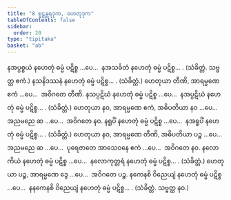 ```yaml
---
title: "8 စူဠန္တရဒုက, ဟေတုဒုက"
tableOfContents: false
sidebar:
  order: 20
type: "tipitaka"
basket: "ab"
---
```



<DynamicBreadcrumb />

<Division number="23">

<Paragraph number="90">
နအပ္ပစ္စယံ နဟေတုံ ဓမ္မံ ပဋိစ္စ …ပေ…  နအသင်္ခတံ နဟေတုံ ဓမ္မံ ပဋိစ္စ… . (သံခိတ္တံ. သဗ္ဗတ္ထ ဧကံ.)
</Paragraph>

<Paragraph number="91">
နသနိဒဿနံ နဟေတုံ ဓမ္မံ ပဋိစ္စ… . (သံခိတ္တံ.) ဟေတုယာ တီဏိ, အာရမ္မဏေ ဧကံ …ပေ…  အဝိဂတေ တီဏိ.
</Paragraph>

<Paragraph number="92">
နသပ္ပဋိဃံ နဟေတုံ ဓမ္မံ ပဋိစ္စ …ပေ…  နအပ္ပဋိဃံ နဟေတုံ ဓမ္မံ ပဋိစ္စ… . (သံခိတ္တံ.) ဟေတုယာ နဝ, အာရမ္မဏေ ဧကံ, အဓိပတိယာ နဝ …ပေ…  အညမညေ ဆ …ပေ…  အဝိဂတေ နဝ.
</Paragraph>

<Paragraph number="93">
နရူပိံ နဟေတုံ ဓမ္မံ ပဋိစ္စ …ပေ…  နအရူပိံ နဟေတုံ ဓမ္မံ ပဋိစ္စ… . (သံခိတ္တံ.) ဟေတုယာ နဝ, အာရမ္မဏေ တီဏိ, အဓိပတိယာ ပဉ္စ …ပေ…  အညမညေ ဆ …ပေ…  ပုရေဇာတေ အာသေဝနေ ဧကံ …ပေ…  အဝိဂတေ နဝ.
</Paragraph>

<Paragraph number="94">
နလောကိယံ နဟေတုံ ဓမ္မံ ပဋိစ္စ …ပေ…  နလောကုတ္တရံ နဟေတုံ ဓမ္မံ ပဋိစ္စ… . (သံခိတ္တံ.) ဟေတုယာ ပဉ္စ, အာရမ္မဏေ ဒွေ …ပေ…  အဝိဂတေ ပဉ္စ.
</Paragraph>

<Paragraph number="95">
နကေနစိ ဝိညေယျံ နဟေတုံ ဓမ္မံ ပဋိစ္စ …ပေ…  နနကေနစိ ဝိညေယျံ နဟေတုံ ဓမ္မံ ပဋိစ္စ… . (သံခိတ္တံ. သဗ္ဗတ္ထ နဝ.)
</Paragraph>
</Division>